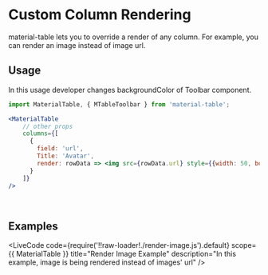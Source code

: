 
# Custom Column Rendering

material-table lets you to override a render of any column. For example, you can render an image instead of image url.

## Usage

In this usage developer changes backgroundColor of Toolbar component.

```jsx
import MaterialTable, { MTableToolbar } from 'material-table';

<MaterialTable
    // other props
    columns={[
      {
        field: 'url',
        Title: 'Avatar',
        render: rowData => <img src={rowData.url} style={{width: 50, borderRadius: '50%'}}/>
      }
    ]}
/>
```

<br />


## Examples

<LiveCode
    code={require('!!raw-loader!./render-image.js').default}
    scope={{ MaterialTable }}
    title="Render Image Example"
    description="In this example, image is being rendered instead of images' url"
/>
